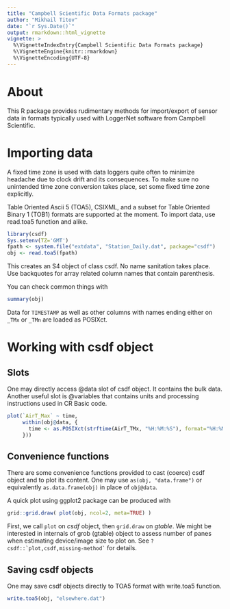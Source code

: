 ```yaml
---
title: "Campbell Scientific Data Formats package"
author: "Mikhail Titov"
date: "`r Sys.Date()`"
output: rmarkdown::html_vignette
vignette: >
  %\VignetteIndexEntry{Campbell Scientific Data Formats package}
  %\VignetteEngine{knitr::rmarkdown}
  %\VignetteEncoding{UTF-8}
---
```

# About

This R package provides rudimentary methods for import/export of sensor data in formats typically used with LoggerNet software from Campbell Scientific.

# Importing data

A fixed time zone is used with data loggers quite often to minimize headache due to clock drift and its consequences. To make sure no unintended time zone conversion takes place, set some fixed time zone explicitly.

Table Oriented Ascii 5 (TOA5), CSIXML, and a subset for Table Oriented Binary 1 (TOB1) formats are supported at the moment. To import data, use read.toa5 function and alike.

```r
library(csdf)
Sys.setenv(TZ='GMT')
fpath <- system.file("extdata", "Station_Daily.dat", package="csdf")
obj <- read.toa5(fpath)
```

This creates an S4 object of class csdf. No name sanitation takes place. Use backquotes for array related column names that contain parenthesis.

You can check common things with
```r
summary(obj)
```

Data for `TIMESTAMP` as well as other columns with names ending either on `_TMx` or `_TMn` are loaded as POSIXct.

# Working with csdf object

## Slots

One may directly access @data slot of csdf object. It contains the bulk data. Another useful slot is @variables that contains units and processing instructions used in CR Basic code.

```r
plot(`AirT_Max` ~ time,
     within(obj@data, {
       time <- as.POSIXct(strftime(AirT_TMx, "%H:%M:%S"), format="%H:%M:%S")
     }))
```

## Convenience functions

There are some convenience functions provided to cast (coerce) csdf object and to plot its content. One may use `as(obj, "data.frame")` or equivalently `as.data.frame(obj)` in place of `obj@data`.

A quick plot using ggplot2 package can be produced with
```r
grid::grid.draw( plot(obj, ncol=2, meta=TRUE) )
```

First, we call `plot` on *csdf* object, then `grid.draw` on *gtable*. We might be interested in internals of grob (gtable) object to assess number of panes when estimating device/image size to plot on. See ``?csdf::`plot,csdf,missing-method` `` for details.

## Saving csdf objects

One may save csdf objects directly to TOA5 format with write.toa5 function.

```r
write.toa5(obj, "elsewhere.dat")
```
